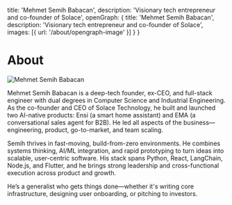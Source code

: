 
  title: 'Mehmet Semih Babacan',
  description: 'Visionary tech entrepreneur and co-founder of Solace',
  openGraph: {
    title: 'Mehmet Semih Babacan',
    description: 'Visionary tech entrepreneur and co-founder of Solace',
    images: [{ url: '/about/opengraph-image' }]
  }
}

# About

<Image
  src="/images/photo.jpeg"
  alt="Mehmet Semih Babacan"
  className="rounded-full bg-gray-100 block mt-2 mb-5 mx-auto sm:float-right sm:ml-5 sm:mb-5 grayscale hover:grayscale-0"
  unoptimized
  width={160}
  height={160}
  priority
/>

Mehmet Semih Babacan is a deep-tech founder, ex-CEO, and full-stack engineer with dual degrees in Computer Science and Industrial Engineering. As the co-founder and CEO of Solace Technology, he built and launched two AI-native products: Ensi (a smart home assistant) and EMA (a conversational sales agent for B2B). He led all aspects of the business—engineering, product, go-to-market, and team scaling.

Semih thrives in fast-moving, build-from-zero environments. He combines systems thinking, AI/ML integration, and rapid prototyping to turn ideas into scalable, user-centric software. His stack spans Python, React, LangChain, Node.js, and Flutter, and he brings strong leadership and cross-functional execution across product and growth.

He’s a generalist who gets things done—whether it's writing core infrastructure, designing user onboarding, or pitching to investors.
